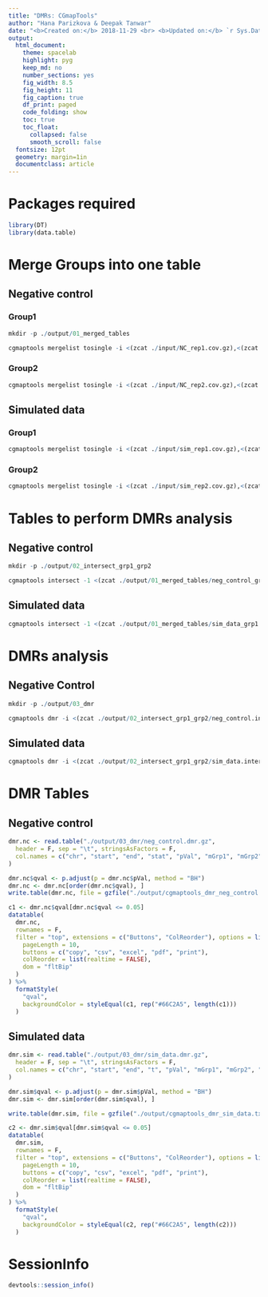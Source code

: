 ```yaml
---
title: "DMRs: CGmapTools"
author: "Hana Parizkova & Deepak Tanwar"
date: "<b>Created on:</b> 2018-11-29 <br> <b>Updated on:</b> `r Sys.Date()`"
output:
  html_document:
    theme: spacelab
    highlight: pyg
    keep_md: no
    number_sections: yes
    fig_width: 8.5
    fig_height: 11
    fig_caption: true
    df_print: paged
    code_folding: show
    toc: true
    toc_float:
      collapsed: false
      smooth_scroll: false
  fontsize: 12pt
  geometry: margin=1in
  documentclass: article
---
```


# Packages required
```r
library(DT)
library(data.table)
```


# Merge Groups into one table

## Negative control

### Group1
```r
mkdir -p ./output/01_merged_tables

cgmaptools mergelist tosingle -i <(zcat ./input/NC_rep1.cov.gz),<(zcat ./input/NC_rep3.cov.gz),<(zcat ./input/NC_rep5.cov.gz) | pigz -11 -p 16 > ./output/01_merged_tables/neg_control_grp1.merge.gz
```

### Group2
```r
cgmaptools mergelist tosingle -i <(zcat ./input/NC_rep2.cov.gz),<(zcat ./input/NC_rep4.cov.gz),<(zcat ./input/NC_rep6.cov.gz) | pigz -11 -p 16 > ./output/01_merged_tables/neg_control_grp2.merge.gz
```

## Simulated data

### Group1
```r
cgmaptools mergelist tosingle -i <(zcat ./input/sim_rep1.cov.gz),<(zcat ./input/sim_rep3.cov.gz),<(zcat ./input/sim_rep5.cov.gz) | pigz -11 -p 16 > ./output/01_merged_tables/sim_data_grp1.merge.gz
```

### Group2
```r
cgmaptools mergelist tosingle -i <(zcat ./input/sim_rep2.cov.gz),<(zcat ./input/sim_rep4.cov.gz),<(zcat ./input/sim_rep6.cov.gz) | pigz -11 -p 16 > ./output/01_merged_tables/sim_data_grp2.merge.gz
```


# Tables to perform DMRs analysis

## Negative control
```r
mkdir -p ./output/02_intersect_grp1_grp2

cgmaptools intersect -1 <(zcat ./output/01_merged_tables/neg_control_grp1.merge.gz) -2 <(zcat ./output/01_merged_tables/neg_control_grp2.merge.gz) | pigz -11 -p 16 > ./output/02_intersect_grp1_grp2/neg_control.intersect.gz
```

## Simulated data
```r
cgmaptools intersect -1 <(zcat ./output/01_merged_tables/sim_data_grp1.merge.gz) -2 <(zcat ./output/01_merged_tables/sim_data_grp2.merge.gz) | pigz -11 -p 16 > ./output/02_intersect_grp1_grp2/sim_data.intersect.gz
```


# DMRs analysis

## Negative Control
```r
mkdir -p ./output/03_dmr

cgmaptools dmr -i <(zcat ./output/02_intersect_grp1_grp2/neg_control.intersect.gz) -n 10 | pigz -11 -p 16 > ./output/03_dmr/neg_control.dmr.gz
```

## Simulated data
```r
cgmaptools dmr -i <(zcat ./output/02_intersect_grp1_grp2/sim_data.intersect.gz) -n 10 | pigz -11 -p 16 > ./output/03_dmr/sim_data.dmr.gz
```


# DMR Tables

## Negative control

```r
dmr.nc <- read.table("./output/03_dmr/neg_control.dmr.gz",
  header = F, sep = "\t", stringsAsFactors = F,
  col.names = c("chr", "start", "end", "stat", "pVal", "mGrp1", "mGrp2", "N_site")
)

dmr.nc$qval <- p.adjust(p = dmr.nc$pVal, method = "BH")
dmr.nc <- dmr.nc[order(dmr.nc$qval), ]
write.table(dmr.nc, file = gzfile("./output/cgmaptools_dmr_neg_control.txt.gz"), sep = "\t", quote = F, row.names = F)
```

```r
c1 <- dmr.nc$qval[dmr.nc$qval <= 0.05]
datatable(
  dmr.nc,
  rownames = F,
  filter = "top", extensions = c("Buttons", "ColReorder"), options = list(
    pageLength = 10,
    buttons = c("copy", "csv", "excel", "pdf", "print"),
    colReorder = list(realtime = FALSE),
    dom = "fltBip"
  )
) %>%
  formatStyle(
    "qval",
    backgroundColor = styleEqual(c1, rep("#66C2A5", length(c1)))
  )
```



## Simulated data
```r
dmr.sim <- read.table("./output/03_dmr/sim_data.dmr.gz",
  header = F, sep = "\t", stringsAsFactors = F,
  col.names = c("chr", "start", "end", "t", "pVal", "mGrp1", "mGrp2", "N_site")
)

dmr.sim$qval <- p.adjust(p = dmr.sim$pVal, method = "BH")
dmr.sim <- dmr.sim[order(dmr.sim$qval), ]

write.table(dmr.sim, file = gzfile("./output/cgmaptools_dmr_sim_data.txt.gz"), sep = "\t", quote = F, row.names = F)
```


```r
c2 <- dmr.sim$qval[dmr.sim$qval <= 0.05]
datatable(
  dmr.sim,
  rownames = F,
  filter = "top", extensions = c("Buttons", "ColReorder"), options = list(
    pageLength = 10,
    buttons = c("copy", "csv", "excel", "pdf", "print"),
    colReorder = list(realtime = FALSE),
    dom = "fltBip"
  )
) %>%
  formatStyle(
    "qval",
    backgroundColor = styleEqual(c2, rep("#66C2A5", length(c2)))
  )
```


# SessionInfo

```r
devtools::session_info()
```
